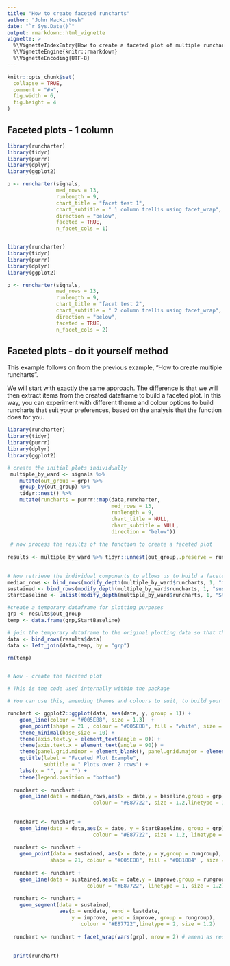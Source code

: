 ```yaml
---
title: "How to create faceted runcharts"
author: "John MacKintosh"
date: "`r Sys.Date()`"
output: rmarkdown::html_vignette
vignette: >
  %\VignetteIndexEntry{How to create a faceted plot of multiple runcharts}
  %\VignetteEngine{knitr::rmarkdown}
  %\VignetteEncoding{UTF-8}
---
```


```r
knitr::opts_chunk$set(
  collapse = TRUE,
  comment = "#>",
  fig.width = 6,
  fig.height = 4
)
```



## Faceted plots - 1 column

```r
library(runcharter)
library(tidyr)
library(purrr)
library(dplyr)
library(ggplot2)

p <- runcharter(signals,
                med_rows = 13,
                runlength = 9,
                chart_title = "facet test 1",
                chart_subtitle = " 1 column trellis using facet_wrap", 
                direction = "below",
                faceted = TRUE,
                n_facet_cols = 1)



```



```r

library(runcharter)
library(tidyr)
library(purrr)
library(dplyr)
library(ggplot2)

p <- runcharter(signals,
                med_rows = 13,
                runlength = 9,
                chart_title = "facet test 2",
                chart_subtitle = " 2 column trellis using facet_wrap", 
                direction = "below",
                faceted = TRUE,
                n_facet_cols = 2)

```





## Faceted plots - do it yourself method

This example follows on from the previous example, "How to create multiple runcharts".

We will start with exactly the same approach. The difference is that we will then extract items from the created dataframe to build a faceted plot. 
In this way, you can experiment with different theme and colour options to build runcharts that suit your preferences, based on the analysis that the function does for you. 



```r
library(runcharter)
library(tidyr)
library(purrr)
library(dplyr)
library(ggplot2)

# create the initial plots individually
 multiple_by_ward <- signals %>%
    mutate(out_group = grp) %>%
    group_by(out_group) %>%
    tidyr::nest() %>% 
    mutate(runcharts = purrr::map(data,runcharter,
                                  med_rows = 13,
                                  runlength = 9,
                                  chart_title = NULL,
                                  chart_subtitle = NULL,
                                  direction = "below"))
 
 # now process the results of the function to create a faceted plot
 
results <- multiple_by_ward %>% tidyr::unnest(out_group,.preserve = runcharts)
 

# Now retrieve the individual components to allows us to build a faceted plot
median_rows <- bind_rows(modify_depth(multiple_by_ward$runcharts, 1, "median_rows"))
sustained <- bind_rows(modify_depth(multiple_by_ward$runcharts, 1, "sustained"))
StartBaseline <- unlist(modify_depth(multiple_by_ward$runcharts, 1, "StartBaseline"))

#create a temporary dataframe for plotting purposes
grp <- results$out_group
temp <- data.frame(grp,StartBaseline)

# join the temporary dataframe to the original plotting data so that the 'StartBaseline' is avaialable for plotting
data <- bind_rows(results$data)
data <- left_join(data,temp, by = "grp")  

rm(temp)


# Now - create the faceted plot

# This is the code used internally within the package

# You can use this, amending themes and colours to suit, to build your own plots.

runchart <- ggplot2::ggplot(data, aes(date, y, group = 1)) +
    geom_line(colour = "#005EB8", size = 1.3)  +
    geom_point(shape = 21 , colour = "#005EB8", fill = "white", size = 3) +
    theme_minimal(base_size = 10) +
    theme(axis.text.y = element_text(angle = 0)) +
    theme(axis.text.x = element_text(angle = 90)) +
    theme(panel.grid.minor = element_blank(), panel.grid.major = element_blank()) +
    ggtitle(label = "Faceted Plot Example",
            subtitle = " Plots over 2 rows") +
    labs(x = "", y = "") +
    theme(legend.position = "bottom") 
  
  runchart <- runchart + 
    geom_line(data = median_rows,aes(x = date,y = baseline,group = grp),
                            colour = "#E87722", size = 1.2,linetype = 1)
  
  
  runchart <- runchart + 
    geom_line(data = data,aes(x = date, y = StartBaseline, group = grp),
                            colour = "#E87722", size = 1.2, linetype = 2)
    
  runchart <- runchart + 
    geom_point(data = sustained, aes(x = date,y = y,group = rungroup),
              shape = 21, colour = "#005EB8", fill = "#DB1884" , size = 3.5)
  
  runchart <- runchart + 
    geom_line(data = sustained,aes(x = date,y = improve,group = rungroup),
                          colour = "#E87722", linetype = 1, size = 1.2)
  
  runchart <- runchart +  
    geom_segment(data = sustained, 
                 aes(x = enddate, xend = lastdate, 
                     y = improve, yend = improve, group = rungroup),
                        colour = "#E87722",linetype = 2, size = 1.2) 
  
  runchart <- runchart + facet_wrap(vars(grp), nrow = 2) # amend as required
  
  
  print(runchart)
 
```


